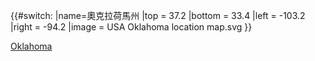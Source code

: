 {{#switch:{{{1}}}
|name=奧克拉荷馬州
|top = 37.2
|bottom = 33.4
|left = -103.2
|right = -94.2
|image = USA Oklahoma location map.svg
}}<noinclude>{{Location map/Info}}
{{Documentation}}[[Category:美國地理位置圖模板|Oklahoma]]
</noinclude>